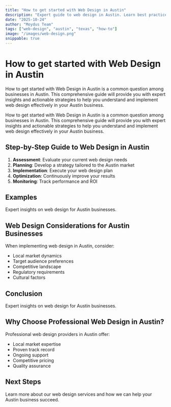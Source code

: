 ```yaml
---
title: "How to get started with Web Design in Austin"
description: "Expert guide to web design in Austin. Learn best practices, pricing, and strategies for Austin businesses."
date: "2025-10-24"
author: "Moydus Team"
tags: ["web-design", "austin", "texas", "how-to"]
image: "/images/web-design.png"
snippable: true
---
```


# How to get started with Web Design in Austin

How to get started with Web Design in Austin is a common question among businesses in Austin. This comprehensive guide will provide you with expert insights and actionable strategies to help you understand and implement web design effectively in your Austin business.

How to get started with Web Design in Austin is a common question among businesses in Austin. This comprehensive guide will provide you with expert insights and actionable strategies to help you understand and implement web design effectively in your Austin business.

## Step-by-Step Guide to Web Design in Austin

1. **Assessment**: Evaluate your current web design needs
2. **Planning**: Develop a strategy tailored to the Austin market
3. **Implementation**: Execute your web design plan
4. **Optimization**: Continuously improve your results
5. **Monitoring**: Track performance and ROI

## Examples

Expert insights on web design for Austin businesses.

## Web Design Considerations for Austin Businesses

When implementing web design in Austin, consider:
- Local market dynamics
- Target audience preferences
- Competitive landscape
- Regulatory requirements
- Cultural factors

## Conclusion

Expert insights on web design for Austin businesses.

## Why Choose Professional Web Design in Austin?

Professional web design providers in Austin offer:
- Local market expertise
- Proven track record
- Ongoing support
- Competitive pricing
- Quality assurance

## Next Steps

Learn more about our web design services and how we can help your Austin business succeed.

<GeoCTA 
  city="Austin"
  service="Web Design"
  ctaText="Get Started Today"
/>
